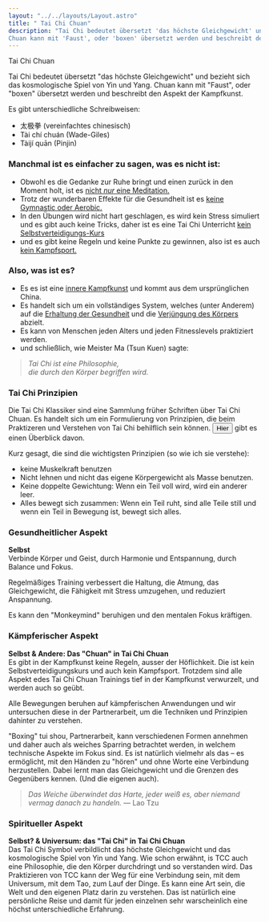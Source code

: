 ```yaml
---
layout: "../../layouts/Layout.astro"
title: " Tai Chi Chuan"
description: "Tai Chi bedeutet übersetzt 'das höchste Gleichgewicht' und bezieht sich das kosmologische Spiel von Yin und Yang.
Chuan kann mit 'Faust', oder 'boxen' übersetzt werden und beschreibt den Aspekt der Kampfkunst."
---
```




<CurvedHeadline tag="h1" type="wave" direction="R2L" offset="10" class="top-[-50px] sm:top-[0px] 2xl:top-[200px]    fill-lazuli">Tai Chi Chuan</CurvedHeadline>

Tai Chi bedeutet übersetzt "das höchste Gleichgewicht" und bezieht sich das kosmologische Spiel von Yin und Yang.
Chuan kann mit "Faust", oder "boxen" übersetzt werden und beschreibt den Aspekt der Kampfkunst.

Es gibt unterschiedliche Schreibweisen:
- 太极拳 (vereinfachtes chinesisch)
- Tài chí chuán (Wade-Giles)
- Tàijí quān (Pinjin)

### Manchmal ist es einfacher zu sagen, was es nicht ist:

- Obwohl es die Gedanke zur Ruhe bringt und einen zurück in den Moment holt, ist es
<u>nicht _nur_ eine Meditation.</u>
- Trotz der wunderbaren Effekte für die Gesundheit ist es <u>keine Gymnastic oder Aerobic.</u>
- In den Übungen wird nicht hart geschlagen, es wird kein Stress simuliert und es gibt auch keine Tricks,
daher ist es eine Tai Chi Unterricht <u>kein Selbstverteidigungs-Kurs</u>
- und es gibt keine Regeln und keine Punkte zu gewinnen, 
also ist es auch <u>kein Kampfsport.</u>

### Also, was ist es?

- Es es ist eine <u>innere Kampfkunst</u> und kommt aus dem ursprünglichen China.
- Es handelt sich um ein vollständiges System, welches (unter Anderem) auf die <u>Erhaltung der Gesundheit</u> und die <u>Verjüngung des Körpers</u> abzielt.
- Es kann von Menschen jeden Alters und jeden Fitnesslevels praktiziert werden.
- und schließlich, wie Meister Ma (Tsun Kuen) sagte:

> _Tai Chi ist eine Philosophie,<br /> die durch den Körper begriffen wird._

### Tai Chi Prinzipien

Die Tai Chi Klassiker sind eine Sammlung früher Schriften über Tai Chi Chuan. Es handelt sich um ein Formulierung von Prinzipien, die beim Praktizeren und Verstehen von Tai Chi behilflich sein können. <Button href="http://www.scheele.org/lee/classics.html" target="_blank">Hier</Button> gibt es einen Überblick davon.


Kurz gesagt, die sind die wichtigsten Prinzipien (so wie ich sie verstehe):
- keine Muskelkraft benutzen
- Nicht lehnen und nicht das eigene Körpergewicht als Masse benutzen.
- Keine doppelte Gewichtung: Wenn ein Teil voll wird, wird ein anderer leer.
- Alles bewegt sich zusammen: Wenn ein Teil ruht, sind alle Teile still und wenn  ein Teil in Bewegung ist, bewegt sich alles.


### Gesundheitlicher Aspekt

**Selbst**<br/>
Verbinde Körper und Geist, durch Harmonie und Entspannung, durch Balance und Fokus.

Regelmäßiges Training verbessert die Haltung, die Atmung, das Gleichgewicht, die Fähigkeit mit Stress umzugehen, und reduziert Anspannung.

Es kann den "Monkeymind" beruhigen und den mentalen Fokus kräftigen.

### Kämpferischer Aspekt

**Selbst & Andere: Das "Chuan" in Tai Chi Chuan**<br/>
Es gibt in der Kampfkunst keine Regeln, ausser der Höflichkeit.
Die ist kein Selbstverteidigungskurs und auch kein Kampfsport.
Trotzdem sind alle Aspekt edes Tai Chi Chuan Trainings tief in der Kampfkunst verwurzelt, und werden auch so geübt.

Alle Bewegungen beruhen auf kämpferischen Anwendungen und wir untersuchen diese in der Partnerarbeit, um die Techniken und Prinzipien dahinter zu verstehen.

"Boxing" tui shou, Partnerarbeit, kann verschiedenen Formen annehmen und daher auch als weiches Sparring betrachtet werden, in welchem technische Aspekte im Fokus sind. 
Es ist natürlich vielmehr als das – es ermöglicht, mit den Händen zu "hören" und ohne Worte eine Verbindung herzustellen. Dabei lernt man das Gleichgewicht und die Grenzen des Gegenübers kennen.
(Und die eigenen auch).

> _Das Weiche überwindet das Harte, jeder weiß es, aber niemand vermag danach zu handeln._ — Lao Tzu

### Spiritueller Aspekt

**Selbst? & Universum: das "Tai Chi" in Tai Chi Chuan**<br/>
Das Tai Chi Symbol verbildlicht das höchste Gleichgewicht und das kosmologische Spiel von Yin und Yang. Wie schon erwähnt, is TCC auch eine Philosophie, die den Körper durchdringt und so verstanden wird. Das Praktizieren von TCC kann der Weg für eine Verbindung sein, mit dem Universum, mit dem Tao, zum Lauf der Dinge. Es kann eine Art sein, die Welt und den eigenen Platz darin zu verstehen. 
Das ist natürlich eine persönliche Reise und damit für jeden einzelnen sehr warscheinlich eine höchst unterschiedliche Erfahrung.